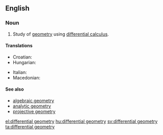 ==English==
{{wikipedia}}

===Noun===
{{en-noun|-}}

# {{geometry}} Study of [[geometry]] using [[differential calculus]].

====Translations====
{{trans-top|differential geometry}}
* Croatian: {{t-|hr|diferencijalna geometrija|f}}
* Hungarian: {{t-|hu|differenciálgeometria}}
{{trans-mid}}
* Italian: {{t-|it|geometria differenziale|f}}
* Macedonian: {{t|mk|диференцијална геометрија|f|tr=diferencijálna geométrija}}
{{trans-bottom}}

====See also====
* [[algebraic geometry]]
* [[analytic geometry]]
* [[projective geometry]]

[[el:differential geometry]]
[[hu:differential geometry]]
[[sv:differential geometry]]
[[ta:differential geometry]]
